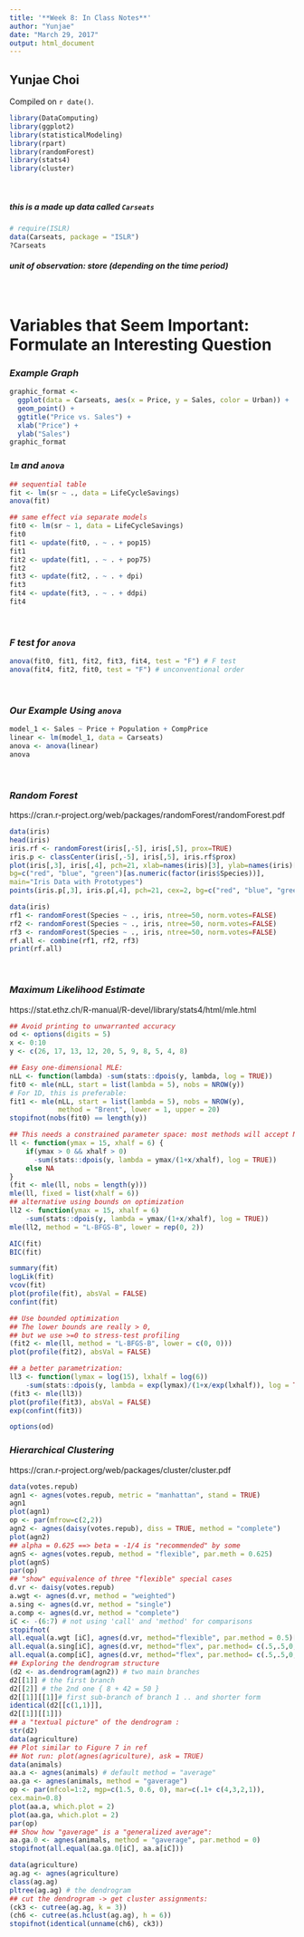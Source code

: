 ---
title: '**Week 8: In Class Notes**'
author: "Yunjae"
date: "March 29, 2017"
output: html_document
---

## Yunjae Choi

<!-- leave this material as is -->
Compiled on `r date()`.
```{r include = FALSE}
library(DataComputing)
library(ggplot2)
library(statisticalModeling)
library(rpart)
library(randomForest)
library(stats4)
library(cluster)
```
<!-- put your content after this line -->


&nbsp;
&nbsp;

##### this is a made up data called `Carseats` 

```{r}
# require(ISLR)
data(Carseats, package = "ISLR")
?Carseats
```

##### unit of observation: store (depending on the time period)

&nbsp;

# **Variables that Seem Important: Formulate an Interesting Question**

### **_Example Graph_**
```{r}
graphic_format <- 
  ggplot(data = Carseats, aes(x = Price, y = Sales, color = Urban)) +
  geom_point() +
  ggtitle("Price vs. Sales") +
  xlab("Price") + 
  ylab("Sales")
graphic_format
```


### **_`lm` and `anova`_**
```{r}
## sequential table
fit <- lm(sr ~ ., data = LifeCycleSavings)
anova(fit)

## same effect via separate models
fit0 <- lm(sr ~ 1, data = LifeCycleSavings)
fit0
fit1 <- update(fit0, . ~ . + pop15)
fit1
fit2 <- update(fit1, . ~ . + pop75)
fit2
fit3 <- update(fit2, . ~ . + dpi)
fit3
fit4 <- update(fit3, . ~ . + ddpi)
fit4
```

&nbsp;

### **_F test for `anova`_**
```{r}
anova(fit0, fit1, fit2, fit3, fit4, test = "F") # F test
anova(fit4, fit2, fit0, test = "F") # unconventional order
```

&nbsp;

### **_Our Example Using `anova`_**
```{r}
model_1 <- Sales ~ Price + Population + CompPrice
linear <- lm(model_1, data = Carseats)
anova <- anova(linear)
anova
```

&nbsp;

### **_Random Forest_**
https://cran.r-project.org/web/packages/randomForest/randomForest.pdf
```{r}
data(iris)
head(iris)
iris.rf <- randomForest(iris[,-5], iris[,5], prox=TRUE)
iris.p <- classCenter(iris[,-5], iris[,5], iris.rf$prox)
plot(iris[,3], iris[,4], pch=21, xlab=names(iris)[3], ylab=names(iris)[4],
bg=c("red", "blue", "green")[as.numeric(factor(iris$Species))],
main="Iris Data with Prototypes")
points(iris.p[,3], iris.p[,4], pch=21, cex=2, bg=c("red", "blue", "green"))
```

```{r}
data(iris)
rf1 <- randomForest(Species ~ ., iris, ntree=50, norm.votes=FALSE)
rf2 <- randomForest(Species ~ ., iris, ntree=50, norm.votes=FALSE)
rf3 <- randomForest(Species ~ ., iris, ntree=50, norm.votes=FALSE)
rf.all <- combine(rf1, rf2, rf3)
print(rf.all)
```

&nbsp;

### **_Maximum Likelihood Estimate_**
https://stat.ethz.ch/R-manual/R-devel/library/stats4/html/mle.html
```{r}
## Avoid printing to unwarranted accuracy
od <- options(digits = 5)
x <- 0:10
y <- c(26, 17, 13, 12, 20, 5, 9, 8, 5, 4, 8)

## Easy one-dimensional MLE:
nLL <- function(lambda) -sum(stats::dpois(y, lambda, log = TRUE))
fit0 <- mle(nLL, start = list(lambda = 5), nobs = NROW(y))
# For 1D, this is preferable:
fit1 <- mle(nLL, start = list(lambda = 5), nobs = NROW(y),
            method = "Brent", lower = 1, upper = 20)
stopifnot(nobs(fit0) == length(y))

## This needs a constrained parameter space: most methods will accept NA
ll <- function(ymax = 15, xhalf = 6) {
    if(ymax > 0 && xhalf > 0)
      -sum(stats::dpois(y, lambda = ymax/(1+x/xhalf), log = TRUE))
    else NA
}
(fit <- mle(ll, nobs = length(y)))
mle(ll, fixed = list(xhalf = 6))
## alternative using bounds on optimization
ll2 <- function(ymax = 15, xhalf = 6)
    -sum(stats::dpois(y, lambda = ymax/(1+x/xhalf), log = TRUE))
mle(ll2, method = "L-BFGS-B", lower = rep(0, 2))

AIC(fit)
BIC(fit)

summary(fit)
logLik(fit)
vcov(fit)
plot(profile(fit), absVal = FALSE)
confint(fit)

## Use bounded optimization
## The lower bounds are really > 0,
## but we use >=0 to stress-test profiling
(fit2 <- mle(ll, method = "L-BFGS-B", lower = c(0, 0)))
plot(profile(fit2), absVal = FALSE)

## a better parametrization:
ll3 <- function(lymax = log(15), lxhalf = log(6))
    -sum(stats::dpois(y, lambda = exp(lymax)/(1+x/exp(lxhalf)), log = TRUE))
(fit3 <- mle(ll3))
plot(profile(fit3), absVal = FALSE)
exp(confint(fit3))

options(od)
```



### **_Hierarchical Clustering_**
https://cran.r-project.org/web/packages/cluster/cluster.pdf

```{r}
data(votes.repub)
agn1 <- agnes(votes.repub, metric = "manhattan", stand = TRUE)
agn1
plot(agn1)
op <- par(mfrow=c(2,2))
agn2 <- agnes(daisy(votes.repub), diss = TRUE, method = "complete")
plot(agn2)
## alpha = 0.625 ==> beta = -1/4 is "recommended" by some
agnS <- agnes(votes.repub, method = "flexible", par.meth = 0.625)
plot(agnS)
par(op)
## "show" equivalence of three "flexible" special cases
d.vr <- daisy(votes.repub)
a.wgt <- agnes(d.vr, method = "weighted")
a.sing <- agnes(d.vr, method = "single")
a.comp <- agnes(d.vr, method = "complete")
iC <- -(6:7) # not using 'call' and 'method' for comparisons
stopifnot(
all.equal(a.wgt [iC], agnes(d.vr, method="flexible", par.method = 0.5)[iC]) ,
all.equal(a.sing[iC], agnes(d.vr, method="flex", par.method= c(.5,.5,0, -.5))[iC]),
all.equal(a.comp[iC], agnes(d.vr, method="flex", par.method= c(.5,.5,0, +.5))[iC]))
## Exploring the dendrogram structure
(d2 <- as.dendrogram(agn2)) # two main branches
d2[[1]] # the first branch
d2[[2]] # the 2nd one { 8 + 42 = 50 }
d2[[1]][[1]]# first sub-branch of branch 1 .. and shorter form
identical(d2[[c(1,1)]],
d2[[1]][[1]])
## a "textual picture" of the dendrogram :
str(d2)
data(agriculture)
## Plot similar to Figure 7 in ref
## Not run: plot(agnes(agriculture), ask = TRUE)
data(animals)
aa.a <- agnes(animals) # default method = "average"
aa.ga <- agnes(animals, method = "gaverage")
op <- par(mfcol=1:2, mgp=c(1.5, 0.6, 0), mar=c(.1+ c(4,3,2,1)),
cex.main=0.8)
plot(aa.a, which.plot = 2)
plot(aa.ga, which.plot = 2)
par(op)
## Show how "gaverage" is a "generalized average":
aa.ga.0 <- agnes(animals, method = "gaverage", par.method = 0)
stopifnot(all.equal(aa.ga.0[iC], aa.a[iC]))
```



```{r}
data(agriculture)
ag.ag <- agnes(agriculture)
class(ag.ag)
pltree(ag.ag) # the dendrogram
## cut the dendrogram -> get cluster assignments:
(ck3 <- cutree(ag.ag, k = 3))
(ch6 <- cutree(as.hclust(ag.ag), h = 6))
stopifnot(identical(unname(ch6), ck3))
```
